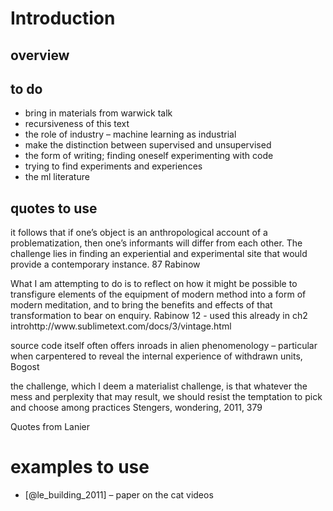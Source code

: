 # Introduction


## overview



## to do
- bring in materials from warwick talk
- recursiveness of this text
- the role of industry -- machine learning as industrial
- make the distinction between supervised and unsupervised
- the form of writing; finding oneself experimenting with code
- trying to find experiments and experiences
-  the ml literature

## quotes to use
it follows that if one's object is an anthropological account of a problematization, then one's informants will differ from each other. The challenge lies in finding an experiential and experimental site that would provide a contemporary instance. 87 Rabinow

What I am attempting to do is to reflect on how it might be possible to transfigure elements of the equipment of modern method into a  form of modern meditation, and to bring the benefits and effects of that transformation to bear on enquiry. Rabinow 12 -  used this already in ch2 introhttp://www.sublimetext.com/docs/3/vintage.html

source code itself often offers inroads in alien phenomenology -- particular when carpentered to reveal the internal experience of withdrawn units, Bogost

the challenge, which I deem a materialist challenge, is that whatever the mess and perplexity that may result, we should resist the temptation to pick and choose among practices Stengers, wondering, 2011, 379

Quotes from Lanier

# examples to use
- [@le_building_2011] -- paper on the cat videos 
